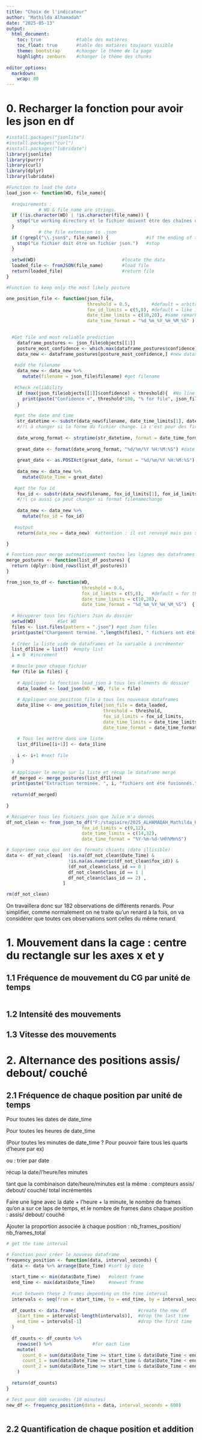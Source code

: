 ```yaml
---
title: "Choix de l'indicateur"
author: "Mathilda Alhamadah"
date: "2025-05-13"
output:
  html_document:
    toc: true             #table des matières
    toc_float: true       #table des matières toujours visible
    theme: bootstrap      #changer le thème de la page
    highlight: zenburn    #changer le thème des chunks
    
editor_options: 
  markdown: 
    wrap: 80
---
```


# 0. Recharger la fonction pour avoir les json en df

```r
#install.packages("jsonlite")
#install.packages("curl")
#install.packages("lubridate")
library(jsonlite)
library(purrr)
library(curl)
library(dplyr)
library(lubridate)
```

```r
#Function to load the data
load_json <- function(WD, file_name){
  
  #requirements :
            # WD & file_name are strings. 
  if (!is.character(WD) | !is.character(file_name)) {
    stop("Le working directory et le fichier doivent être des chaînes de caractère.")
  }
            # the file extension is .json
  if (!grepl("\\.json$", file_name)) {              #if the ending of the character is not ".json"
    stop("Le fichier doit être un fichier json.")   #stop
  }
  
  setwd(WD)                                #locate the data
  loaded_file <- fromJSON(file_name)       #load file
  return(loaded_file)                      #return file
}
```

```r
#Function to keep only the most likely posture

one_position_file <- function(json_file,
                              threshold = 0.5,        #default = arbitrary
                              fox_id_limits = c(5,8), #default = like in the app
                              date_time_limits = c(10,28), #same remark
                              date_time_format = "%d_%m_%Y_%H_%M_%S" ) { #same remark
  

  #Get file and most reliable prediction  
    dataframe_postures <- json_file$objects[[1]]                        #isolate the df with posture lines
    posture_most_confidence <- which.max(dataframe_postures$confidence) #identify most reliable posture
    data_new <- dataframe_postures[posture_most_confidence,] #new dataset with only the line that has the higher threshold
    
   #add the filename
    data_new <- data_new %>%
      mutate(filename = json_file$filename) #get filename
    
   #Check reliability
    if (max(json_file$objects[[1]]$confidence) < threshold){  #No line reliable enough
      print(paste("Confidence <", threshold*100, "% for file", json_file$filename,". Change threshold or do human check.")) #Change threshold/ human check
    }
    
   #get the date and time
    str_datetime <- substr(data_new$filename, date_time_limits[1], date_time_limits[2]) #bonne partie de la string
    #/!\ à changer si la forme du fichier change. Là c'est pour des fichiers type f_ID4384_03_02_2023_19_46_12.jpg uniquement
    
    date_wrong_format <- strptime(str_datetime, format = date_time_format) #transformé en date et heure
    
    great_date <- format(date_wrong_format, "%d/%m/%Y %H:%M:%S") #date & heure au bon format en chr
    
    great_date <- as.POSIXct(great_date, format = "%d/%m/%Y %H:%M:%S") #mettre en format datetime
    
    data_new <- data_new %>% 
      mutate(Date_Time = great_date)
    
   #get the fox id
    fox_id <- substr(data_new$filename, fox_id_limits[1], fox_id_limits[2])
    #/!\ ça aussi ça peut changer si format filenamechange
    
    data_new <- data_new %>% 
      mutate(fox_id = fox_id)
    
   #output  
    return(data_new = data_new)  #attention : il est renvoyé mais pas stocké ! 

}
```

```r
# Fonction pour merge automatiquement toutes les lignes des dataframes en un seul dataframe
merge_postures <- function(list_df_postures) {
  return (dplyr::bind_rows(list_df_postures))
}

```

```r

from_json_to_df <- function(WD,
                            threshold = 0.6,
                            fox_id_limits = c(5,8),   #default = for the app outputs
                            date_time_limits = c(10,28),                #same
                            date_time_format = "%d_%m_%Y_%H_%M_%S")  {  #same
  
  # Récuperer tous les fichiers Json du dossier
  setwd(WD)        #Set WD
  files <- list.files(pattern = ".json") #get Json files
  print(paste("Chargement terminé. ",length(files), " fichiers ont été chargés."))
  
  # Créer la liste vide de dataframes et la variable à incrémenter
  list_df1line = list()  #empty list
  i = 0  #increment
  
  # Boucle pour chaque fichier
  for (file in files) {
    
    # Appliquer la fonction load_json à tous les éléments du dossier
    data_loaded <- load_json(WD = WD, file = file)
    
    # Appliquer one_position_file à tous les nouveaux dataframes
    data_1line <- one_position_file(json_file = data_loaded,
                                    threshold = threshold,
                                    fox_id_limits = fox_id_limits,
                                    date_time_limits = date_time_limits,
                                    date_time_format = date_time_format)
  
    # Tous les mettre dans une liste 
    list_df1line[[i+1]] <- data_1line
    
    i <- i+1 #next file
  }
  
  # Appliquer le merge sur la liste et récup le dataframe mergé
  df_merged <- merge_postures(list_df1line) 
  print(paste("Extraction terminée. ", i, "fichiers ont été fusionnés."))
  
  return(df_merged)
  
}
```

```r
# Récupérer tous les fichiers json que Julie m'a donnés
df_not_clean <- from_json_to_df("F:/stagiaire/2025_ALHAMADAH_Mathilda_HappyFox/script_R/json",
                            fox_id_limits = c(9,12),
                            date_time_limits = c(14,32),
                            date_time_format = "%Y-%m-%d-%Hh%Mm%S")

# Supprimer ceux qui ont des formats chiants (date illisible)
data <- df_not_clean[  !is.na(df_not_clean$Date_Time) &
                       !is.na(as.numeric(df_not_clean$fox_id)) &
                       (df_not_clean$class_id == 0 |
                       df_not_clean$class_id == 1 |
                       df_not_clean$class_id == 2) ,
                     ]

rm(df_not_clean)
```

On travaillera donc sur 182 observations de différents renards. Pour simplifier,
comme normalement on ne traite qu'un renard à la fois, on va considérer que
toutes ces observations sont celles du même renard.

# 1. Mouvement dans la cage : centre du rectangle sur les axes x et y

## 1.1 Fréquence de mouvement du CG par unité de temps

```r
```

## 1.2 Intensité des mouvements

## 1.3 Vitesse des mouvements

# 2. Alternance des positions assis/ debout/ couché

## 2.1 Fréquence de chaque position par unité de temps

Pour toutes les dates de date_time

Pour toutes les heures de date_time

(Pour toutes les minutes de date_time ? Pour pouvoir faire tous les quarts
d'heure par ex)

ou : trier par date

récup la date/l'heure/les minutes

tant que la combinaison date/heure/minutes est la même : compteurs assis/
debout/ couché/ total incrémentés

Faire une ligne avec la date + l'heure + la minute, le nombre de frames qu'on a
sur ce laps de temps, et le nombre de frames dans chaque position : assis/
debout/ couché

Ajouter la proportion associée à chaque position : nb_frames_position/
nb_frames_total

```r

# get the time interval

# Fonction pour créer le nouveau dataframe
frequency_position <- function(data, interval_seconds) {
  data <- data %>% arrange(Date_Time) #sort by date
  
  start_time <- min(data$Date_Time)   #oldest frame
  end_time <- max(data$Date_Time)     #newest frame
  
  #cut between these 2 frames depending on the time interval
  intervals <- seq(from = start_time, to = end_time, by = interval_seconds)
  
  df_counts <- data.frame(                       #create the new df
    start_time = intervals[-length(intervals)],  #drop the last time
    end_time = intervals[-1]                     #drop the first time
  )
  
  df_counts <- df_counts %>%
    rowwise() %>%               #for each line
    mutate(
      count_0 = sum(data$Date_Time >= start_time & data$Date_Time < end_time & data$class_id == 0),            #count lying
      count_1 = sum(data$Date_Time >= start_time & data$Date_Time < end_time & data$class_id == 1),            #count standing
      count_2 = sum(data$Date_Time >= start_time & data$Date_Time < end_time & data$class_id == 2)             #count sitting
    )
  
  return(df_counts)
}

# Test pour 600 secondes (10 minutes)
new_df <- frequency_position(data = data, interval_seconds = 600)



```

## 2.2 Quantification de chaque position et addition
